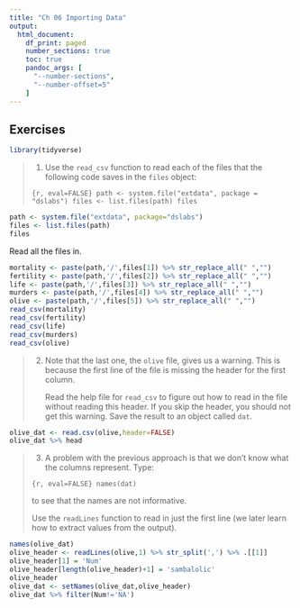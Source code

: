```yaml
---
title: "Ch 06 Importing Data"
output:
  html_document:
    df_print: paged
    number_sections: true
    toc: true
    pandoc_args: [
      "--number-sections",
      "--number-offset=5"
    ]
---
```


## Exercises

```r
library(tidyverse)
```

>1. Use the `read_csv` function to read each of the files that the following code saves in the `files` object: 
>
>```{r, eval=FALSE}
>path <- system.file("extdata", package = "dslabs")
>files <- list.files(path)
>files
>```

```r
path <- system.file("extdata", package="dslabs")
files <- list.files(path)
files
```

Read all the files in.
```r
mortality <- paste(path,'/',files[1]) %>% str_replace_all(" ","")
fertility <- paste(path,'/',files[2]) %>% str_replace_all(" ","")
life <- paste(path,'/',files[3]) %>% str_replace_all(" ","")
murders <- paste(path,'/',files[4]) %>% str_replace_all(" ","")
olive <- paste(path,'/',files[5]) %>% str_replace_all(" ","")
read_csv(mortality)
read_csv(fertility)
read_csv(life)
read_csv(murders)
read_csv(olive)
```

>2. Note that the last one, the `olive` file, gives us a warning. This is because the first line of the file is missing the header for the first column. 
>
>    Read the help file for `read_csv` to figure out how to read in the file without reading this header. If you skip the header, you should not get this warning. Save the result to an object called `dat`.

```r
olive_dat <- read.csv(olive,header=FALSE)
olive_dat %>% head
```

>3. A problem with the previous approach is that we don't know what the columns represent. Type:
>
>```{r, eval=FALSE}
>names(dat)
>```
>
>    to see that the names are not informative.
>
>    Use the `readLines` function to read in just the first line (we later learn how to extract values from the output). 

```r
names(olive_dat)
olive_header <- readLines(olive,1) %>% str_split(',') %>% .[[1]]
olive_header[1] = 'Num'
olive_header[length(olive_header)+1] = 'sambalolic'
olive_header
olive_dat <- setNames(olive_dat,olive_header)
olive_dat %>% filter(Num!='NA')
```


